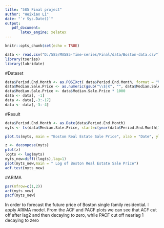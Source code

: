 ```yaml
---
title: "585 Final project"
author: "Weixiao Li"
date: "`r Sys.Date()`"
output:
   pdf_document:
       latex_engine: xelatex
---
```


```r
knitr::opts_chunk$set(echo = TRUE)
```

```r
data <- read.csv("D:/585/MA585-Time-series/Final/data/Boston-data.csv")
library(tseries)
library(lubridate)
```

#Dataset
```r
data$Period.End.Month <- as.POSIXct( data$Period.End.Month, format = "%Y/%m/%d")
data$Median.Sale.Price <- as.numeric(gsub("\\$|K", "", data$Median.Sale.Price ))
data$Median.Sale.Price <- data$Median.Sale.Price * 1000
data <- data[, -1]
data <- data[,-3:-17]
data <- data[,-3:-4]
```


#Result
```r
data$Period.End.Month <- as.Date(data$Period.End.Month)
myts <- ts(data$Median.Sale.Price, start=c(year(data$Period.End.Month[1]), 1), frequency = 12)

plot.ts(myts, main = "Boston Real Estate Sale Price", xlab = "Date", ylab = "US Dollars")
```

```r
z <- decompose(myts)
plot(z)
logts <- log(myts)
myts_new=diff((logts),lag=1)
plot(myts_new,main = " Log of Boston Real Estate Sale Price")
adf.test(myts_new)

```
#ARIMA
```r
par(mfrow=c(1,2))
acf(myts_new)
pacf(myts_new)
```

In order to forecast the future price of Boston single family residential. I apply ARIMA model. From the ACF and PACF plots we can see that ACF cut off after lag2 and then decaying to zero, while PACF cut off nearlag 1 decaying to zero